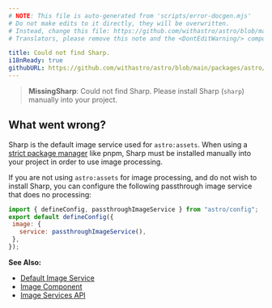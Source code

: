 ```yaml
---
# NOTE: This file is auto-generated from 'scripts/error-docgen.mjs'
# Do not make edits to it directly, they will be overwritten.
# Instead, change this file: https://github.com/withastro/astro/blob/main/packages/astro/src/core/errors/errors-data.ts
# Translators, please remove this note and the <DontEditWarning/> component.

title: Could not find Sharp.
i18nReady: true
githubURL: https://github.com/withastro/astro/blob/main/packages/astro/src/core/errors/errors-data.ts
---
```


<DontEditWarning />


> **MissingSharp**: Could not find Sharp. Please install Sharp (`sharp`) manually into your project.

## What went wrong?
Sharp is the default image service used for `astro:assets`. When using a [strict package manager](https://pnpm.io/pnpm-vs-npm#npms-flat-tree) like pnpm, Sharp must be installed manually into your project in order to use image processing.

If you are not using `astro:assets` for image processing, and do not wish to install Sharp, you can configure the following passthrough image service that does no processing:

```js
import { defineConfig, passthroughImageService } from "astro/config";
export default defineConfig({
 image: {
   service: passthroughImageService(),
 },
});
```

**See Also:**
-  [Default Image Service](/en/guides/images/#default-image-service)
-  [Image Component](/en/guides/images/#image--astroassets)
-  [Image Services API](/en/reference/image-service-reference/)


